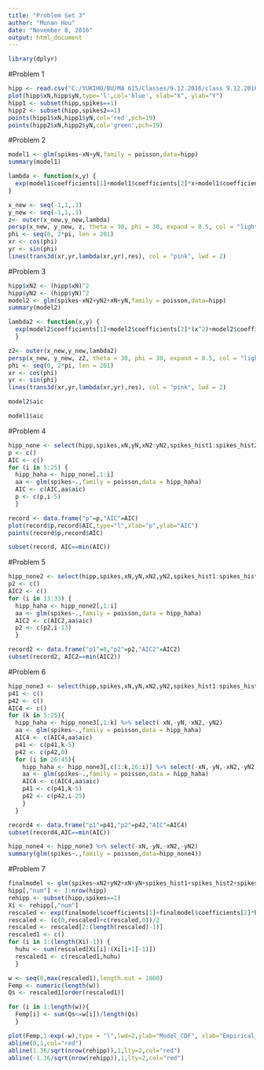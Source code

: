 ```yaml
---
title: "Problem Set 3"
author: "Munan Hou"
date: "November 8, 2016"
output: html_document
---
```


```r
library(dplyr)
```

#Problem 1

```r
hipp <- read.csv("C:/YUKIHO/BU/MA 615/Classes/9.12.2016/class 9.12.2016/ma_568/Homework 3/hipp_data.csv")
plot(hipp$xN,hipp$yN,type='l',col='blue', xlab="X", ylab="Y")
hipp1 <- subset(hipp,spikes==1)
hipp2 <- subset(hipp,spikes2==1)
points(hipp1$xN,hipp1$yN,col='red',pch=19)
points(hipp2$xN,hipp2$yN,col='green',pch=19)
```

#Problem 2

```r
model1 <- glm(spikes~xN+yN,family = poisson,data=hipp)
summary(model1)
```

```r
lambda <- function(x,y) {
  exp(model1$coefficients[1]+model1$coefficients[2]*x+model1$coefficients[3]*y)
}

x_new <- seq(-1,1,.1)
y_new <- seq(-1,1,.1)
z<- outer(x_new,y_new,lambda)
persp(x_new, y_new, z, theta = 30, phi = 30, expand = 0.5, col = "lightblue", xlab="X", ylab = "Y",main="Maximum Likelihood Model Indensity") -> res
phi <- seq(0, 2*pi, len = 201)
xr <- cos(phi)
yr <- sin(phi)
lines(trans3d(xr,yr,lambda(xr,yr),res), col = "pink", lwd = 2)
```

#Problem 3

```r
hipp$xN2 <- (hipp$xN)^2
hipp$yN2 <- (hipp$yN)^2
model2 <- glm(spikes~xN2+yN2+xN+yN,family = poisson,data=hipp)
summary(model2)
```

```r
lambda2 <- function(x,y) {
  exp(model2$coefficients[1]+model2$coefficients[2]*(x^2)+model2$coefficients[3]*(y^2)+ model2$coefficients[4]*x+model2$coefficients[5]*y)
  }

z2<- outer(x_new,y_new,lambda2)
persp(x_new, y_new, z2, theta = 30, phi = 30, expand = 0.5, col = "lightblue", xlab="X", ylab = "Y",main="Maximum Likelihood Model Indensity") -> res
phi <- seq(0, 2*pi, len = 201)
xr <- cos(phi)
yr <- sin(phi)
lines(trans3d(xr,yr,lambda(xr,yr),res), col = "pink", lwd = 2)
```

```r
model2$aic
```

```r
model1$aic
```

#Problem 4

```r
hipp_none <- select(hipp,spikes,xN,yN,xN2:yN2,spikes_hist1:spikes_hist20)
p <- c()
AIC <- c()
for (i in 5:25) {
  hipp_haha <- hipp_none[,1:i]
  aa <- glm(spikes~.,family = poisson,data = hipp_haha)
  AIC <- c(AIC,aa$aic)
  p <- c(p,i-5)
  }

record <- data.frame("p"=p,"AIC"=AIC)
plot(record$p,record$AIC,type="l",xlab="p",ylab="AIC")
points(record$p,record$AIC)
```

```r
subset(record, AIC==min(AIC))
```

#Problem 5

```r
hipp_none2 <- select(hipp,spikes,xN,yN,xN2,yN2,spikes_hist1:spikes_hist8, spikes2_hist1:spikes2_hist20)
p2 <- c()
AIC2 <- c()
for (i in 13:33) {
  hipp_haha <- hipp_none2[,1:i]
  aa <- glm(spikes~.,family = poisson,data = hipp_haha)
  AIC2 <- c(AIC2,aa$aic)
  p2 <- c(p2,i-13)
  }

record2 <- data.frame("p1"=8,"p2"=p2,"AIC2"=AIC2)
subset(record2, AIC2==min(AIC2))

```

#Problem 6

```r
hipp_none3 <- select(hipp,spikes,xN,yN,xN2,yN2,spikes_hist1:spikes_hist20, spikes2_hist1:spikes2_hist20)
p41 <- c()
p42 <- c()
AIC4 <- c()
for (k in 5:25){
  hipp_haha <- hipp_none3[,1:k] %>% select(-xN,-yN,-xN2,-yN2)
  aa <- glm(spikes~.,family = poisson,data = hipp_haha)
  AIC4 <- c(AIC4,aa$aic)
  p41 <- c(p41,k-5)
  p42 <- c(p42,0)
  for (i in 26:45){
    hipp_haha <- hipp_none3[,c(1:k,26:i)] %>% select(-xN,-yN,-xN2,-yN2)
    aa <- glm(spikes~.,family = poisson,data = hipp_haha)
    AIC4 <- c(AIC4,aa$aic)
    p41 <- c(p41,k-5)
    p42 <- c(p42,i-25)
    }
  }

record4 <- data.frame("p1"=p41,"p2"=p42,"AIC"=AIC4)
subset(record4,AIC==min(AIC))
```

```r
hipp_none4 <- hipp_none3 %>% select(-xN,-yN,-xN2,-yN2)
summary(glm(spikes~.,family = poisson,data=hipp_none4))
```

#Problem 7

```r
finalmodel <- glm(spikes~xN2+yN2+xN+yN+spikes_hist1+spikes_hist2+spikes_hist3+spikes_hist4 +spikes_hist5+spikes_hist6+spikes_hist7+spikes_hist8, family = poisson,data = hipp)
hipp[,"num"] <- 1:nrow(hipp)
rehipp <- subset(hipp,spikes==1)
Xi <- rehipp[,"num"]
rescaled <- exp(finalmodel$coefficients[1]+finalmodel$coefficients[2]*hipp[,"xN2"]+ finalmodel$coefficients[3]*hipp[,"yN2"]+finalmodel$coefficients[4]*hipp[,"xN"]+ finalmodel$coefficients[5]*hipp[,"yN"]+finalmodel$coefficients[6]*hipp[,"spikes_hist1"]+ finalmodel$coefficients[7]*hipp[,"spikes_hist2"]+finalmodel$coefficients[8]*hipp [,"spikes_hist3"]+finalmodel$coefficients[9]*hipp[,"spikes_hist4"]+ finalmodel$coefficients[10]*hipp[,"spikes_hist5"]+finalmodel$coefficients[11]*hipp [,"spikes_hist6"]+finalmodel$coefficients[12]*hipp[,"spikes_hist7"]+finalmodel$ coefficients[13]*hipp[,"spikes_hist8"])
rescaled <- (c(0,rescaled)+c(rescaled,0))/2
rescaled <- rescaled[2:(length(rescaled)-1)]
rescaled1 <- c() 
for (i in 1:(length(Xi)-1)) {
  huhu <- sum(rescaled[Xi[i]:(Xi[i+1]-1)])
  rescaled1 <- c(rescaled1,huhu)
  }

w <- seq(0,max(rescaled1),length.out = 1000)
Femp <- numeric(length(w))
Qs <- rescaled1[order(rescaled1)]

for (i in 1:length(w)){
  Femp[i] <- sum(Qs<=w[i])/length(Qs)
  }

plot(Femp,1-exp(-w),type = "l",lwd=2,ylab="Model_CDF", xlab="Empirical_CDF",main="Rescaled Intervals KS Plot")
abline(0,1,col="red")
abline(1.36/sqrt(nrow(rehipp)),1,lty=2,col="red")
abline(-1.36/sqrt(nrow(rehipp)),1,lty=2,col="red")
```
